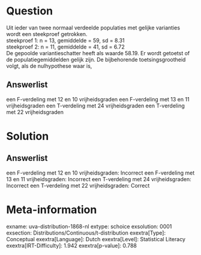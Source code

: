 Question
========

Uit ieder van twee normaal verdeelde populaties met gelijke varianties
wordt een steekproef getrokken.\
steekproef 1: n = 13, gemiddelde = 59, sd = 8.31\
steekproef 2: n = 11, gemiddelde = 41, sd = 6.72\
De gepoolde variantieschatter heeft als waarde 58.19. Er wordt getoetst
of de populatiegemiddelden gelijk zijn. De bijbehorende
toetsingsgrootheid volgt, als de nulhypothese waar is,

Answerlist
----------

een F-verdeling met 12 en 10 vrijheidsgraden
een F-verdeling met 13 en 11 vrijheidsgraden
een T-verdeling met 24 vrijheidsgraden
een T-verdeling met 22 vrijheidsgraden

Solution
========

Answerlist
----------

een F-verdeling met 12 en 10 vrijheidsgraden: Incorrect
een F-verdeling met 13 en 11 vrijheidsgraden: Incorrect
een T-verdeling met 24 vrijheidsgraden: Incorrect
een T-verdeling met 22 vrijheidsgraden: Correct

Meta-information
================
exname: uva-distribution-1868-nl
extype: schoice
exsolution: 0001
exsection: Distributions/Continuous/t-distribution
exextra[Type]: Conceptual
exextra[Language]: Dutch
exextra[Level]: Statistical Literacy
exextra[IRT-Difficulty]: 1.942
exextra[p-value]: 0.788
